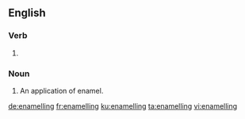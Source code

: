 ==English==

===Verb===
{{head|en|present participle}}

# {{context|British|lang=en}} {{present participle of|enamel|lang=en}}

===Noun===
{{en-noun}}

# An application of enamel.

[[de:enamelling]]
[[fr:enamelling]]
[[ku:enamelling]]
[[ta:enamelling]]
[[vi:enamelling]]